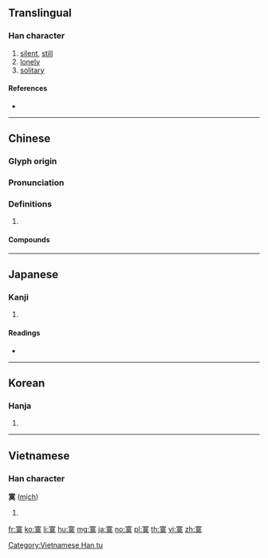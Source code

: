 {{character info/new}}
==Translingual==

===Han character===
{{Han char|rn=40|rad=宀|as=11|sn=14|four=30430|canj=JTAK|ids=⿱宀莫}}

# [[silent]], [[still]]
# [[lonely]]
# [[solitary]]

====References====
* {{Han ref|kx=0290.150|dkj=07282|dj=0574.220|hdz=20945.070|uh=5BDE|ud=23518|bh=B9E6|bd=47590}}

----

==Chinese==
{{zh-forms}}

===Glyph origin===
{{Han etym}}

===Pronunciation===
{{zh-pron
|m=mò
|c=mok6
|mc=y
|oc=y
|cat=
}}

===Definitions===
{{zh-hanzi}}

# {{rfdef|zh}}

====Compounds====
{{zh-der|不甘寂寞|寞然|寂寞|寞天寂地|篤篤寞寞|索寞|落寞寡歡|落寞}}

----

==Japanese==

===Kanji===
{{ja-kanji|grade=|rs=宀11}}

# {{defn|lang=ja|sort=宀11}}

====Readings====
* {{ja-readings|on=[[ばく]] (baku), [[まく]] (maku)|kun=[[さびしい]] (sabishii)}}

----

==Korean==

===Hanja===
{{ko-hanja|hangeul=막|rv=mak|mr=mak}}

# {{defn|lang=ko|sort=宀11}}

----

==Vietnamese==

===Han character===
'''寞''' ([[mịch]])

# {{defn|lang=vi}}

[[Category:Vietnamese Han tu]]

[[fr:寞]]
[[ko:寞]]
[[li:寞]]
[[hu:寞]]
[[mg:寞]]
[[ja:寞]]
[[no:寞]]
[[pl:寞]]
[[th:寞]]
[[vi:寞]]
[[zh:寞]]